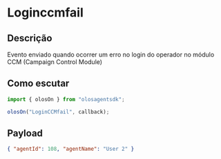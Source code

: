 # Loginccmfail

## Descrição

Evento enviado quando ocorrer um erro no login do operador no módulo CCM (Campaign Control Module)

## Como escutar

```js copy
import { olosOn } from "olosagentsdk";

olosOn("LoginCCMfail", callback);
```

## Payload

```json copy
{ "agentId": 108, "agentName": "User 2" }
```
